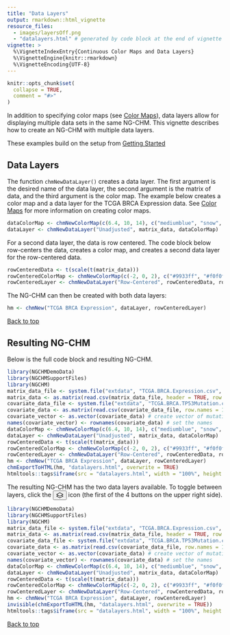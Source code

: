 ```yaml
---
title: "Data Layers"
output: rmarkdown::html_vignette
resource_files:
  - images/layersOff.png
  - "datalayers.html" # generated by code block at the end of vignette and displayed in an iframe
vignette: >
  %\VignetteIndexEntry{Continuous Color Maps and Data Layers}
  %\VignetteEngine{knitr::rmarkdown}
  %\VignetteEncoding{UTF-8}
---
```


```r
knitr::opts_chunk$set(
  collapse = TRUE,
  comment = "#>"
)
```

In addition to specifying color maps (see [Color Maps](color-maps.html)), data layers allow
for displaying multiple data sets in the same NG-CHM. This vignette
describes how to create an NG-CHM with multiple data layers.

These examples build on the setup from [Getting Started](getting-started.html)

## Data Layers

The function `chmNewDataLayer()` creates a data layer. The first argument is the desired name of the data layer,
the second argument is the matrix of data, and the third argument is the color map.
The example below creates a color map and a data layer for the TCGA BRCA Expression data.
See [Color Maps](color-maps.html) for more information on creating color maps.

```r
dataColorMap <- chmNewColorMap(c(6.4, 10, 14), c("mediumblue", "snow", "firebrick"))
dataLayer <- chmNewDataLayer("Unadjusted", matrix_data, dataColorMap)
```

For a second data layer, the data is row centered. The code block below
row-centers the data, creates a color map, and creates a second data layer for the row-centered data.

```r
rowCenteredData <- t(scale(t(matrix_data)))
rowCenteredColorMap <- chmNewColorMap(c(-2, 0, 2), c("#9933ff", "#f0f0f0", "#228B22"))
rowCenteredLayer <- chmNewDataLayer("Row-Centered", rowCenteredData, rowCenteredColorMap)
```

The NG-CHM can then be created with both data layers:

```r
hm <- chmNew("TCGA BRCA Expression", dataLayer, rowCenteredLayer)
```

[Back to top](#)

## Resulting NG-CHM

Below is the full code block and resulting NG-CHM.

```r
library(NGCHMDemoData)
library(NGCHMSupportFiles)
library(NGCHM)
matrix_data_file <- system.file("extdata", "TCGA.BRCA.Expression.csv", package = "NGCHMDemoData")
matrix_data <- as.matrix(read.csv(matrix_data_file, header = TRUE, row.names = 1, check.names = FALSE))
covariate_data_file <- system.file("extdata", "TCGA.BRCA.TP53Mutation.csv", package = "NGCHMDemoData")
covariate_data <- as.matrix(read.csv(covariate_data_file, row.names = 1))
covariate_vector <- as.vector(covariate_data) # create vector of mutation data
names(covariate_vector) <- rownames(covariate_data) # set the names
dataColorMap <- chmNewColorMap(c(6.4, 10, 14), c("mediumblue", "snow", "firebrick"))
dataLayer <- chmNewDataLayer("Unadjusted", matrix_data, dataColorMap)
rowCenteredData <- t(scale(t(matrix_data)))
rowCenteredColorMap <- chmNewColorMap(c(-2, 0, 2), c("#9933ff", "#f0f0f0", "#228B22"))
rowCenteredLayer <- chmNewDataLayer("Row-Centered", rowCenteredData, rowCenteredColorMap)
hm <- chmNew("TCGA BRCA Expression", dataLayer, rowCenteredLayer)
chmExportToHTML(hm, "datalayers.html", overwrite = TRUE)
htmltools::tags$iframe(src = "datalayers.html", width = "100%", height = 700)
```


<!-- svg symbol symbol taken from NG-CHM viewer:
     https://github.com/MD-Anderson-Bioinformatics/NG-CHM/blob/main/NGCHM/WebContent/icons.svg?short_path=fffa0d9
-->

<svg style="display:none;">
  <symbol id="icon-layers" xmlns="http://www.w3.org/2000/svg" fill="currentColor" class="bi bi-layers" viewBox="0 0 16 16">
    <path d="M8.235 1.559a.5.5 0 0 0-.47 0l-7.5 4a.5.5 0 0 0 0 .882L3.188 8 .264 9.559a.5.5 0 0 0 0 .882l7.5 4a.5.5 0 0 0 .47 0l7.5-4a.5.5 0 0 0 0-.882L12.813 8l2.922-1.559a.5.5 0 0 0 0-.882l-7.5-4zm3.515 7.008L14.438 10 8 13.433 1.562 10 4.25 8.567l3.515 1.874a.5.5 0 0 0 .47 0l3.515-1.874zM8 9.433 1.562 6 8 2.567 14.438 6 8 9.433z"/>
  </symbol>
</svg>

The resulting NG-CHM has the two data layers available. To toggle between layers, click the
<button class="fromViewer">
  <svg style="width:16px;height:16px;vertical-align:middle;" viewBox="0 0 16 16">
    <use xlink:href="#icon-layers"></use>
  </svg>
</button>
icon (the first of the 4 buttons on the upper right side).

```r
library(NGCHMDemoData)
library(NGCHMSupportFiles)
library(NGCHM)
matrix_data_file <- system.file("extdata", "TCGA.BRCA.Expression.csv", package = "NGCHMDemoData")
matrix_data <- as.matrix(read.csv(matrix_data_file, header = TRUE, row.names = 1, check.names = FALSE))
covariate_data_file <- system.file("extdata", "TCGA.BRCA.TP53Mutation.csv", package = "NGCHMDemoData")
covariate_data <- as.matrix(read.csv(covariate_data_file, row.names = 1))
covariate_vector <- as.vector(covariate_data) # create vector of mutation data
names(covariate_vector) <- rownames(covariate_data) # set the names
dataColorMap <- chmNewColorMap(c(6.4, 10, 14), c("mediumblue", "snow", "firebrick"))
dataLayer <- chmNewDataLayer("Unadjusted", matrix_data, dataColorMap)
rowCenteredData <- t(scale(t(matrix_data)))
rowCenteredColorMap <- chmNewColorMap(c(-2, 0, 2), c("#9933ff", "#f0f0f0", "#228B22"))
rowCenteredLayer <- chmNewDataLayer("Row-Centered", rowCenteredData, rowCenteredColorMap)
hm <- chmNew("TCGA BRCA Expression", dataLayer, rowCenteredLayer)
invisible(chmExportToHTML(hm, "datalayers.html", overwrite = TRUE))
htmltools::tags$iframe(src = "datalayers.html", width = "100%", height = 700)
```

[Back to top](#)
